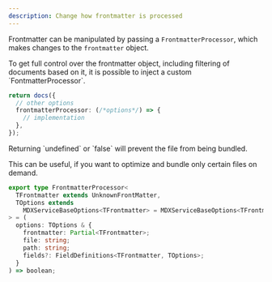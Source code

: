 ```yaml
---
description: Change how frontmatter is processed
---
```


Frontmatter can be manipulated by passing a `FrontmatterProcessor`, which makes changes to the `frontmatter` object.

<Info>
  To get full control over the frontmatter object, including filtering of
  documents based on it, it is possible to inject a custom
  `FontmatterProcessor`.
</Info>

```ts {3-5} showLineNumbers
return docs({
  // other options
  frontmatterProcessor: (/*options*/) => {
    // implementation
  },
});
```

<Warning>
  Returning `undefined` or `false` will prevent the file from being bundled.

This can be useful, if you want to optimize and bundle only certain files on demand.

</Warning>

```ts
export type FrontmatterProcessor<
  TFrontmatter extends UnknownFrontMatter,
  TOptions extends
    MDXServiceBaseOptions<TFrontmatter> = MDXServiceBaseOptions<TFrontmatter>,
> = (
  options: TOptions & {
    frontmatter: Partial<TFrontmatter>;
    file: string;
    path: string;
    fields?: FieldDefinitions<TFrontmatter, TOptions>;
  }
) => boolean;
```
